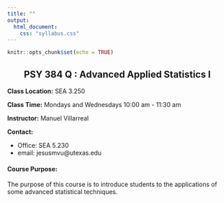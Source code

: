 ```yaml
---
title: ""
output:
  html_document:
    css: "syllabus.css"
---
```


```r
knitr::opts_chunk$set(echo = TRUE)
```

<h2 style="text-align: center;" class="info-general">
  PSY 384 Q : Advanced Applied Statistics I
</h2>

<p class="info-general">
  **Class Location:** SEA 3.250
</p>
  
<p class="info-general">
  **Class Time:** Mondays and Wednesdays 10:00 am - 11:30 am
</p>

<p class="info-general">
  **Instructor:** Manuel Villarreal
</p>

<p class="info-general">
  **Contact:** <br>
  <ul>
    <li>
      Office: SEA 5.230
    </li>
    <li>
      email: jesusmvu@utexas.edu
    </li>
</ul>
</p>

<h4>
  Course Purpose:
</h4>

<p>
  The purpose of this course is to introduce students to the applications of some advanced statistical techniques.
</p>






